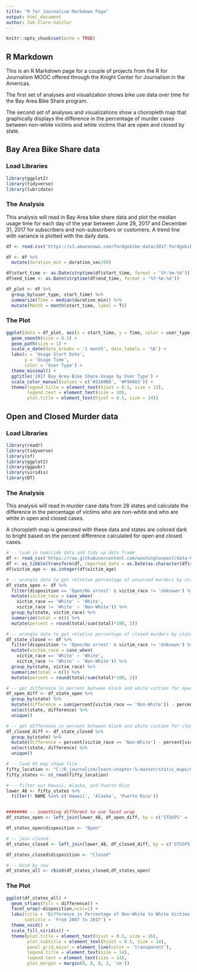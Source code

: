 ```yaml
---
title: "R for Journalism Markdown Page"
output: html_document
author: Zak Clare-Salzler
---
```


```r
knitr::opts_chunk$set(echo = TRUE)
```

## R Markdown

This is an R Markdown page for a couple of projects from the R for Journalism MOOC offered through the Knight Center for Journalism in the Americas.

The first set of analyses and visualization shows bike use data over time for the Bay Area Bike Share program. 

The second set of analyses and visualizations show a choropleth map that graphically displays the difference in the percentage of murder cases between non-white victims and white victims that are open and closed by state. 

## Bay Area Bike Share data

### Load Libraries

```r
library(ggplot2)
library(tidyverse)
library(lubridate)
```


### The Analysis
This analysis will read in Bay Area bike share data and plot the median usage time for each day of the year between June 28, 2017 and December 31, 2017 for subscribers and non-subscribers or customers. A trend line with variance is plotted with the daily data. 

```r
df <- read.csv('https://s3.amazonaws.com/fordgobike-data/2017-fordgobike-tripdata.csv', stringsAsFactors = F)

df <- df %>% 
  mutate(duration_min = duration_sec/60)

df$start_time <- as.Date(strptime(df$start_time, format = '%Y-%m-%d'))
df$end_time <- as.Date(strptime(df$end_time, format = '%Y-%m-%d'))

df_plot <- df %>% 
  group_by(user_type, start_time) %>% 
  summarize(Time = median(duration_min)) %>% 
  mutate(Month = month(start_time, label = T))
```


### The Plot

```r
ggplot(data = df_plot, aes(x = start_time, y = Time, color = user_type)) +
  geom_smooth(size = 0.5) +
  geom_path(size = 1) +
  scale_x_date(date_breaks = '1 month', date_labels = '%b') +
  labs(x = 'Usage Start Date', 
       y = 'Usage Time',
       color = 'User Type') +
  theme_minimal() +
  ggtitle('2017 Bay Area Bike Share Usage by User Type') +
  scale_color_manual(values = c('#31A9B8', '#F9A603')) +
  theme(legend.title = element_text(hjust = 0.5, size = 12),
        legend.text = element_text(size = 10),
        plot.title = element_text(hjust = 0.5, size = 14))
```


## Open and Closed Murder data

### Load Libraries

```r
library(readr)
library(tidyverse)
library(sf)
library(ggplot2)
library(ggpubr)
library(viridis)
library(DT)
```


### The Analysis
This analysis will read in murder case data from 28 states and calculate the difference in the percentage of victims who are non-white and who are white in open and closed cases. 

A choropleth map is generated with these data and states are colored dark to bright based on the percent difference calculated for open and closed cases. 

```r
# -- load in homicide data and tidy up data frame
df <- read_csv('https://raw.githubusercontent.com/washingtonpost/data-homicides/master/homicide-data.csv')
df <- as_tibble(transform(df, reported_date = as.Date(as.character(df$reported_date), format = '%Y%m%d')))
df$victim_age <- as.integer(df$victim_age)

# -- wrangle data to get relative percentage of unsolved murders by state and victim race
df_state_open <- df %>% 
  filter(disposition == 'Open/No arrest' & victim_race != 'Unknown') %>%
  mutate(victim_race = case_when(
    victim_race == 'White' ~ 'White',
    victim_race != 'White' ~ 'Non-White')) %>% 
  group_by(state, victim_race) %>% 
  summarize(total = n()) %>% 
  mutate(percent = round(total/sum(total)*100, 2))

# -- wrangle data to get relative percentage of closed murders by state and victim race
df_state_closed <- df %>% 
  filter(disposition != 'Open/No arrest' & victim_race != 'Unknown') %>% 
  mutate(victim_race = case_when(
    victim_race == 'White' ~ 'White',
    victim_race != 'White' ~ 'Non-White')) %>% 
  group_by(state, victim_race) %>% 
  summarize(total = n()) %>% 
  mutate(percent = round(total/sum(total)*100, 2))

# -- get difference in percent between black and white victims for open cases
df_open_diff <- df_state_open %>% 
  group_by(state) %>%
  mutate(difference = sum(percent[victim_race == 'Non-White']) - percent[victim_race == 'White']) %>% 
  select(state, difference) %>% 
  unique()

# -- get difference in percent between black and white victims for closed cases
df_closed_diff <- df_state_closed %>% 
  group_by(state) %>%
  mutate(difference = percent[victim_race == 'Non-White'] - percent[victim_race == 'White']) %>% 
  select(state, difference) %>% 
  unique()

# -- load US map shape file 
fifty_location <- "C:/R_journalism/learn-chapter-5-master/static_maps/data/cb_2017_us_state_20m/cb_2017_us_state_20m.shp"
fifty_states <- st_read(fifty_location)

# -- filter out Hawaii, Alaska, and Puerto Rico
lower_48 <- fifty_states %>% 
  filter(! NAME %in% c('Hawaii', 'Alaska', 'Puerto Rico'))


######## -- something different to use facet wrap
df_states_open <- left_join(lower_48, df_open_diff, by = c('STUSPS' = 'state'))

df_states_open$disposition <- "Open"

# -- join closed 
df_states_closed <- left_join(lower_48, df_closed_diff, by = c('STUSPS' = 'state'))

df_states_closed$disposition <- "Closed"

# -- bind by row
df_states_all <- rbind(df_states_closed,df_states_open)
```


### The Plot

```r
ggplot(df_states_all) +
  geom_sf(aes(fill = difference)) +
  facet_wrap(~disposition,ncol=1) +
  labs(title = 'Difference in Percentage of Non-White to White Victims by State',
       subtitle = 'From 2007 to 2017') +
  theme_void() +
  scale_fill_viridis() +
  theme(plot.title = element_text(hjust = 0.5, size = 16),
        plot.subtitle = element_text(hjust = 0.5, size = 14),
        panel.grid.major = element_line(color = 'transparent'),
        legend.title = element_text(size = 14),
        legend.text = element_text(size = 14),
        plot.margin = margin(0, 0, 0, 2, 'cm'))
```

